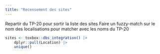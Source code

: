 ```yaml
---
title: "Recensement des sites"
---
```


Repartir du TP-20 pour sortir la liste des sites
Faire un fuzzy-match sur le nom des localisations pour matcher avec les noms du TP-20 

```R
sites <- toxbox::dbs_integration() |>
    dplyr::pull(Location) |>
    unique()
```